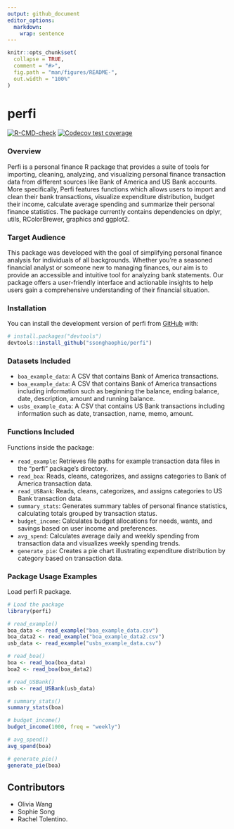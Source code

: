 ```yaml
---
output: github_document
editor_options: 
  markdown: 
    wrap: sentence
---
```


<!-- README.md is generated from README.Rmd. Please edit that file -->

```r
knitr::opts_chunk$set(
  collapse = TRUE,
  comment = "#>",
  fig.path = "man/figures/README-",
  out.width = "100%"
)
```

# perfi

<!-- badges: start -->

[![R-CMD-check](https://github.com/ssonghaophie/perfi/actions/workflows/R-CMD-check.yaml/badge.svg)](https://github.com/ssonghaophie/perfi/actions/workflows/R-CMD-check.yaml) [![Codecov test coverage](https://codecov.io/gh/ssonghaophie/perfi/branch/main/graph/badge.svg)](https://app.codecov.io/gh/ssonghaophie/perfi?branch=main)

<!-- badges: end -->

### Overview

Perfi is a personal finance R package that provides a suite of tools for importing, cleaning, analyzing, and visualizing personal finance transaction data from different sources like Bank of America and US Bank accounts.
More specifically, Perfi features functions which allows users to import and clean their bank transactions, visualize expenditure distribution, budget their income, calculate average spending and summarize their personal finance statistics.
The package currently contains dependencies on dplyr, utils, RColorBrewer, graphics and ggplot2.

### Target Audience

This package was developed with the goal of simplifying personal finance analysis for individuals of all backgrounds.
Whether you're a seasoned financial analyst or someone new to managing finances, our aim is to provide an accessible and intuitive tool for analyzing bank statements.
Our package offers a user-friendly interface and actionable insights to help users gain a comprehensive understanding of their financial situation.

### Installation

You can install the development version of perfi from [GitHub](https://github.com/) with:

```r
# install.packages("devtools")
devtools::install_github("ssonghaophie/perfi")
```

### Datasets Included

-   `boa_example_data`: A CSV that contains Bank of America transactions.
-   `boa_example_data`: A CSV that contains Bank of America transactions including information such as beginning the balance, ending balance, date, description, amount and running balance.
-   `usbs_example_data`: A CSV that contains US Bank transactions including information such as date, transaction, name, memo, amount.

### Functions Included

Functions inside the package:

-   `read_example`: Retrieves file paths for example transaction data files in the "perfi" package's directory.
-   `read_boa`: Reads, cleans, categorizes, and assigns categories to Bank of America transaction data.
-   `read_USBank`: Reads, cleans, categorizes, and assigns categories to US Bank transaction data.
-   `summary_stats`: Generates summary tables of personal finance statistics, calculating totals grouped by transaction status.
-   `budget_income`: Calculates budget allocations for needs, wants, and savings based on user income and preferences.
-   `avg_spend`: Calculates average daily and weekly spending from transaction data and visualizes weekly spending trends.
-   `generate_pie`: Creates a pie chart illustrating expenditure distribution by category based on transaction data.

### Package Usage Examples

Load perfi R package.

```r
# Load the package 
library(perfi)

# read_example()
boa_data <- read_example("boa_example_data.csv")
boa_data2 <- read_example("boa_example_data2.csv")
usb_data <- read_example("usbs_example_data.csv")

# read_boa()
boa <- read_boa(boa_data)
boa2 <- read_boa(boa_data2)

# read_USBank()
usb <- read_USBank(usb_data)

# summary_stats()
summary_stats(boa)

# budget_income()
budget_income(1000, freq = "weekly")

# avg_spend()
avg_spend(boa)

# generate_pie()
generate_pie(boa)
```

## Contributors

-   Olivia Wang
-   Sophie Song
-   Rachel Tolentino.

